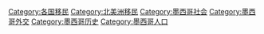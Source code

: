 {{link-en|墨西哥移民|Immigration to Mexico}}

[[Category:各国移民|Category:各国移民]] 
[[Category:北美洲移民|Category:北美洲移民]]
[[Category:墨西哥社会|Category:墨西哥社会]]
[[Category:墨西哥外交|Category:墨西哥外交]]
[[Category:墨西哥历史|Category:墨西哥历史]]
[[Category:墨西哥人口|Category:墨西哥人口]]
